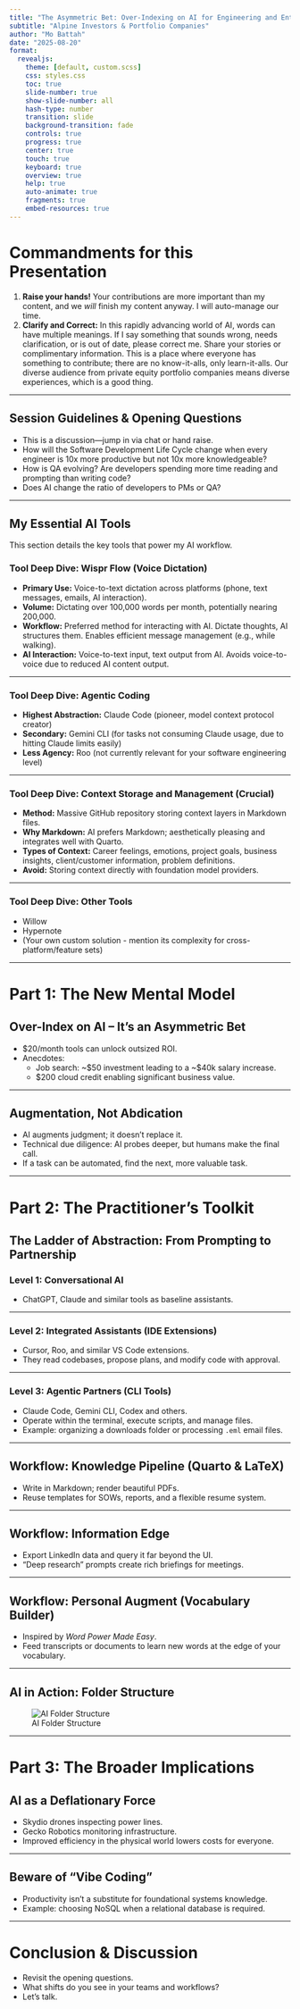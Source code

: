 ```yaml
---
title: "The Asymmetric Bet: Over-Indexing on AI for Engineering and Enterprise"
subtitle: "Alpine Investors & Portfolio Companies"
author: "Mo Battah"
date: "2025-08-20"
format: 
  revealjs:
    theme: [default, custom.scss]
    css: styles.css
    toc: true
    slide-number: true
    show-slide-number: all
    hash-type: number
    transition: slide
    background-transition: fade
    controls: true
    progress: true
    center: true
    touch: true
    keyboard: true
    overview: true
    help: true
    auto-animate: true
    fragments: true
    embed-resources: true
---
```


# Commandments for this Presentation

1.  **Raise your hands!** Your contributions are more important than my content, and we *will* finish my content anyway. I will auto-manage our time.
2.  **Clarify and Correct:** In this rapidly advancing world of AI, words can have multiple meanings. If I say something that sounds wrong, needs clarification, or is out of date, please correct me. Share your stories or complimentary information. This is a place where everyone has something to contribute; there are no know-it-alls, only learn-it-alls. Our diverse audience from private equity portfolio companies means diverse experiences, which is a good thing.

---

## Session Guidelines & Opening Questions

- This is a discussion—jump in via chat or hand raise.
- How will the Software Development Life Cycle change when every engineer is 10x more productive but not 10x more knowledgeable?
- How is QA evolving? Are developers spending more time reading and prompting than writing code?
- Does AI change the ratio of developers to PMs or QA?

---

## My Essential AI Tools

This section details the key tools that power my AI workflow.

### Tool Deep Dive: Wispr Flow (Voice Dictation)

*   **Primary Use:** Voice-to-text dictation across platforms (phone, text messages, emails, AI interaction).
*   **Volume:** Dictating over 100,000 words per month, potentially nearing 200,000.
*   **Workflow:** Preferred method for interacting with AI. Dictate thoughts, AI structures them. Enables efficient message management (e.g., while walking).
*   **AI Interaction:** Voice-to-text input, text output from AI. Avoids voice-to-voice due to reduced AI content output.

---

### Tool Deep Dive: Agentic Coding

*   **Highest Abstraction:** Claude Code (pioneer, model context protocol creator)
*   **Secondary:** Gemini CLI (for tasks not consuming Claude usage, due to hitting Claude limits easily)
*   **Less Agency:** Roo (not currently relevant for your software engineering level)

---

### Tool Deep Dive: Context Storage and Management (Crucial)

*   **Method:** Massive GitHub repository storing context layers in Markdown files.
*   **Why Markdown:** AI prefers Markdown; aesthetically pleasing and integrates well with Quarto.
*   **Types of Context:** Career feelings, emotions, project goals, business insights, client/customer information, problem definitions.
*   **Avoid:** Storing context directly with foundation model providers.

---

### Tool Deep Dive: Other Tools

*   Willow
*   Hypernote
*   (Your own custom solution - mention its complexity for cross-platform/feature sets)

---

# Part 1: The New Mental Model

## Over-Index on AI – It's an Asymmetric Bet

- $20/month tools can unlock outsized ROI.
- Anecdotes:
  - Job search: ~$50 investment leading to a ~$40k salary increase.
  - $200 cloud credit enabling significant business value.

---

## Augmentation, Not Abdication

- AI augments judgment; it doesn't replace it.
- Technical due diligence: AI probes deeper, but humans make the final call.
- If a task can be automated, find the next, more valuable task.

---

# Part 2: The Practitioner's Toolkit

## The Ladder of Abstraction: From Prompting to Partnership

### Level 1: Conversational AI

- ChatGPT, Claude and similar tools as baseline assistants.

---

### Level 2: Integrated Assistants (IDE Extensions)

- Cursor, Roo, and similar VS Code extensions.
- They read codebases, propose plans, and modify code with approval.

---

### Level 3: Agentic Partners (CLI Tools)

- Claude Code, Gemini CLI, Codex and others.
- Operate within the terminal, execute scripts, and manage files.
- Example: organizing a downloads folder or processing `.eml` email files.

---

## Workflow: Knowledge Pipeline (Quarto & LaTeX)

- Write in Markdown; render beautiful PDFs.
- Reuse templates for SOWs, reports, and a flexible resume system.

---

## Workflow: Information Edge

- Export LinkedIn data and query it far beyond the UI.
- "Deep research" prompts create rich briefings for meetings.

---

## Workflow: Personal Augment (Vocabulary Builder)

- Inspired by *Word Power Made Easy*.
- Feed transcripts or documents to learn new words at the edge of your vocabulary.

---

## AI in Action: Folder Structure

![AI Folder Structure](images/ai-folder-structure-organization.png)

---

# Part 3: The Broader Implications

## AI as a Deflationary Force

- Skydio drones inspecting power lines.
- Gecko Robotics monitoring infrastructure.
- Improved efficiency in the physical world lowers costs for everyone.

---

## Beware of "Vibe Coding"

- Productivity isn't a substitute for foundational systems knowledge.
- Example: choosing NoSQL when a relational database is required.

---

# Conclusion & Discussion

- Revisit the opening questions.
- What shifts do you see in your teams and workflows?
- Let's talk.
